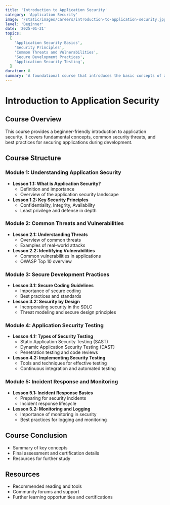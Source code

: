 ```yaml
---
title: 'Introduction to Application Security'
category: 'Application Security'
image: '/static/images/careers/introduction-to-application-security.jpg'
level: 'Beginner'
date: '2025-01-21'
topics:
  [
    'Application Security Basics',
    'Security Principles',
    'Common Threats and Vulnerabilities',
    'Secure Development Practices',
    'Application Security Testing',
  ]
duration: 8
summary: 'A foundational course that introduces the basic concepts of application security, common threats, and secure development practices.'
---
```


# Introduction to Application Security

## Course Overview

This course provides a beginner-friendly introduction to application security. It covers fundamental concepts, common security threats, and best practices for securing applications during development.

## Course Structure

### Module 1: Understanding Application Security

- **Lesson 1.1: What is Application Security?**
  - Definition and importance
  - Overview of the application security landscape
- **Lesson 1.2: Key Security Principles**
  - Confidentiality, Integrity, Availability
  - Least privilege and defense in depth

### Module 2: Common Threats and Vulnerabilities

- **Lesson 2.1: Understanding Threats**
  - Overview of common threats
  - Examples of real-world attacks
- **Lesson 2.2: Identifying Vulnerabilities**
  - Common vulnerabilities in applications
  - OWASP Top 10 overview

### Module 3: Secure Development Practices

- **Lesson 3.1: Secure Coding Guidelines**
  - Importance of secure coding
  - Best practices and standards
- **Lesson 3.2: Security by Design**
  - Incorporating security in the SDLC
  - Threat modeling and secure design principles

### Module 4: Application Security Testing

- **Lesson 4.1: Types of Security Testing**
  - Static Application Security Testing (SAST)
  - Dynamic Application Security Testing (DAST)
  - Penetration testing and code reviews
- **Lesson 4.2: Implementing Security Testing**
  - Tools and techniques for effective testing
  - Continuous integration and automated testing

### Module 5: Incident Response and Monitoring

- **Lesson 5.1: Incident Response Basics**
  - Preparing for security incidents
  - Incident response lifecycle
- **Lesson 5.2: Monitoring and Logging**
  - Importance of monitoring in security
  - Best practices for logging and monitoring

## Course Conclusion

- Summary of key concepts
- Final assessment and certification details
- Resources for further study

## Resources

- Recommended reading and tools
- Community forums and support
- Further learning opportunities and certifications
